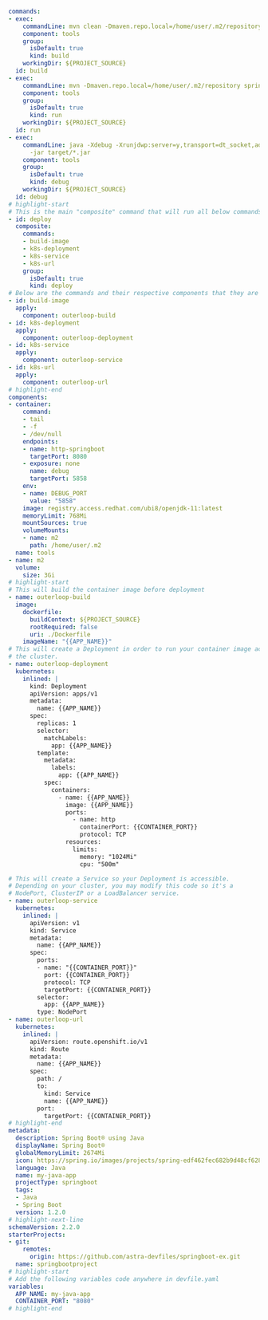 ```yaml showLineNumbers
commands:
- exec:
    commandLine: mvn clean -Dmaven.repo.local=/home/user/.m2/repository package -Dmaven.test.skip=true
    component: tools
    group:
      isDefault: true
      kind: build
    workingDir: ${PROJECT_SOURCE}
  id: build
- exec:
    commandLine: mvn -Dmaven.repo.local=/home/user/.m2/repository spring-boot:run
    component: tools
    group:
      isDefault: true
      kind: run
    workingDir: ${PROJECT_SOURCE}
  id: run
- exec:
    commandLine: java -Xdebug -Xrunjdwp:server=y,transport=dt_socket,address=${DEBUG_PORT},suspend=n
      -jar target/*.jar
    component: tools
    group:
      isDefault: true
      kind: debug
    workingDir: ${PROJECT_SOURCE}
  id: debug
# highlight-start
# This is the main "composite" command that will run all below commands
- id: deploy
  composite:
    commands:
    - build-image
    - k8s-deployment
    - k8s-service
    - k8s-url
    group:
      isDefault: true
      kind: deploy
# Below are the commands and their respective components that they are "linked" to deploy
- id: build-image
  apply:
    component: outerloop-build
- id: k8s-deployment
  apply:
    component: outerloop-deployment
- id: k8s-service
  apply:
    component: outerloop-service
- id: k8s-url
  apply:
    component: outerloop-url
# highlight-end
components:
- container:
    command:
    - tail
    - -f
    - /dev/null
    endpoints:
    - name: http-springboot
      targetPort: 8080
    - exposure: none
      name: debug
      targetPort: 5858
    env:
    - name: DEBUG_PORT
      value: "5858"
    image: registry.access.redhat.com/ubi8/openjdk-11:latest
    memoryLimit: 768Mi
    mountSources: true
    volumeMounts:
    - name: m2
      path: /home/user/.m2
  name: tools
- name: m2
  volume:
    size: 3Gi
# highlight-start
# This will build the container image before deployment
- name: outerloop-build
  image:
    dockerfile:
      buildContext: ${PROJECT_SOURCE}
      rootRequired: false
      uri: ./Dockerfile
    imageName: "{{APP_NAME}}"
# This will create a Deployment in order to run your container image across
# the cluster.
- name: outerloop-deployment
  kubernetes:
    inlined: |
      kind: Deployment
      apiVersion: apps/v1
      metadata:
        name: {{APP_NAME}}
      spec:
        replicas: 1
        selector:
          matchLabels:
            app: {{APP_NAME}}
        template:
          metadata:
            labels:
              app: {{APP_NAME}}
          spec:
            containers:
              - name: {{APP_NAME}}
                image: {{APP_NAME}}
                ports:
                  - name: http
                    containerPort: {{CONTAINER_PORT}}
                    protocol: TCP
                resources:
                  limits:
                    memory: "1024Mi"
                    cpu: "500m"

# This will create a Service so your Deployment is accessible.
# Depending on your cluster, you may modify this code so it's a
# NodePort, ClusterIP or a LoadBalancer service.
- name: outerloop-service
  kubernetes:
    inlined: |
      apiVersion: v1
      kind: Service
      metadata:
        name: {{APP_NAME}}
      spec:
        ports:
        - name: "{{CONTAINER_PORT}}"
          port: {{CONTAINER_PORT}}
          protocol: TCP
          targetPort: {{CONTAINER_PORT}}
        selector:
          app: {{APP_NAME}}
        type: NodePort
- name: outerloop-url
  kubernetes:
    inlined: |
      apiVersion: route.openshift.io/v1
      kind: Route
      metadata:
        name: {{APP_NAME}}
      spec:
        path: /
        to:
          kind: Service
          name: {{APP_NAME}}
        port:
          targetPort: {{CONTAINER_PORT}}
# highlight-end
metadata:
  description: Spring Boot® using Java
  displayName: Spring Boot®
  globalMemoryLimit: 2674Mi
  icon: https://spring.io/images/projects/spring-edf462fec682b9d48cf628eaf9e19521.svg
  language: Java
  name: my-java-app
  projectType: springboot
  tags:
  - Java
  - Spring Boot
  version: 1.2.0
# highlight-next-line
schemaVersion: 2.2.0
starterProjects:
- git:
    remotes:
      origin: https://github.com/astra-devfiles/springboot-ex.git
  name: springbootproject
# highlight-start
# Add the following variables code anywhere in devfile.yaml
variables:
  APP_NAME: my-java-app
  CONTAINER_PORT: "8080"
# highlight-end
```

